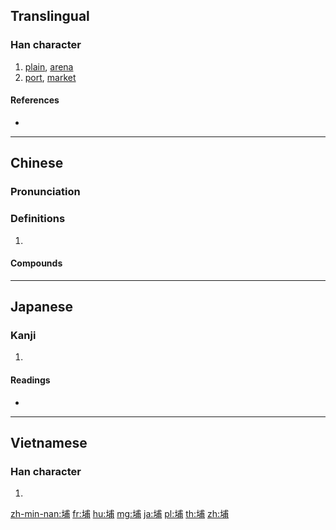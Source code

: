 ==Translingual==

===Han character===
{{Han char|rn=32|rad=土|as=07|sn=10|four=43127|canj=GIJB|ids=⿰土甫}}

# [[plain]], [[arena]]
# [[port]], [[market]]

====References====
* {{Han ref|kx=0230.121|dkj=05149|hdz=10443.070|uh=57D4|ud=22484|bh=AE48|bd=44616}}

----

==Chinese==
{{zh-forms}}

===Pronunciation===
{{zh-pron
|m=pǔ,bǔ
|c=bou3
|h=pfs=phû
|md=
|mn=po͘
|w=
|mc=
|oc=
|cat=
}}

===Definitions===
{{zh-hanzi}}

# {{rfdef|lang=zh}}

====Compounds====
{{zh-der|海埔新生地|墓仔埔|柬埔寨|平埔}}

----

==Japanese==

===Kanji===
{{ja-kanji|grade=|rs=土07}}

# {{defn|lang=ja|sort=土07}}

====Readings====
* {{ja-readings|on=[[ほ]] (ho)|kun=}}

----

==Vietnamese==

===Han character===
{{vi-hantu|bộ|rs=土07}}

# {{defn|vi}}

[[zh-min-nan:埔]]
[[fr:埔]]
[[hu:埔]]
[[mg:埔]]
[[ja:埔]]
[[pl:埔]]
[[th:埔]]
[[zh:埔]]